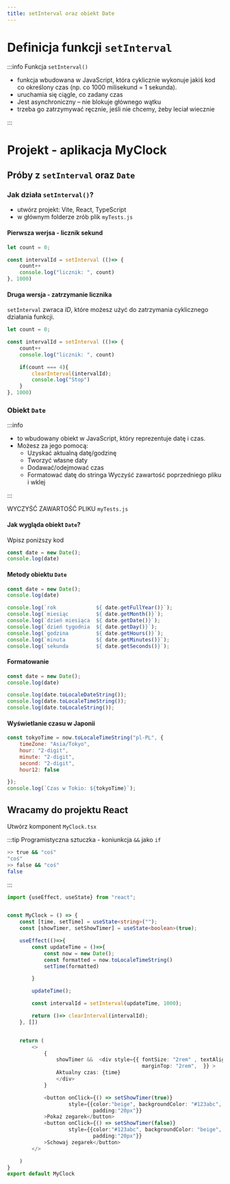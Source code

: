 ```yaml
---
title: setInterval oraz obiekt Date
---
```


# Definicja funkcji `setInterval`
:::info Funkcja `setInterval()`
- funkcja wbudowana w JavaScript, która cyklicznie wykonuje jakiś kod co określony czas (np. co 1000 milisekund = 1 sekunda).
- uruchamia się ciągle, co zadany czas
- Jest asynchroniczny – nie blokuje głównego wątku
- trzeba go zatrzymywać ręcznie, jeśli nie chcemy, żeby leciał wiecznie

:::


# Projekt - aplikacja MyClock

## Próby z `setInterval` oraz `Date`
### Jak działa `setInterval()`?
- utwórz projekt:  Vite, React, TypeScript
- w głównym folderze zrób plik `myTests.js`

#### Pierwsza werjsa - licznik sekund
```javascript
let count = 0;

const intervalId = setInterval (()=> {
    count++
    console.log("licznik: ", count)
}, 1000)
```

#### Druga wersja - zatrzymanie licznika
`setInterval` zwraca *ID*, które możesz użyć do zatrzymania cyklicznego działania funkcji.
```javascript
let count = 0;

const intervalId = setInterval (()=> {
    count++
    console.log("licznik: ", count)

    if(count === 4){
        clearInterval(intervalId);
        console.log("Stop")
    }
}, 1000)
```

### Obiekt `Date`
:::info
- to wbudowany obiekt w JavaScript, który reprezentuje datę i czas.
- Możesz za jego pomocą:
    - Uzyskać aktualną datę/godzinę
    - Tworzyć własne daty
    - Dodawać/odejmować czas
    - Formatować datę do stringa
Wyczyść zawartość poprzedniego pliku i wklej

:::

WYCZYŚĆ ZAWARTOŚĆ PLIKU `myTests.js`

#### Jak wygląda obiekt `Date`?
Wpisz poniższy kod
```javascript
const date = new Date();
console.log(date)

```


#### Metody obiektu `Date`
```javascript
const date = new Date();
console.log(date)

console.log(`rok             ${ date.getFullYear()}`);
console.log(`miesiąc         ${ date.getMonth()}`);
console.log(`dzień miesiąca  ${ date.getDate()}`);
console.log(`dzień tygodnia  ${ date.getDay()}`);
console.log(`godzina         ${ date.getHours()}`);
console.log(`minuta          ${ date.getMinutes()}`);
console.log(`sekunda         ${ date.getSeconds()}`);
```

#### Formatowanie
```javascript
const date = new Date();
console.log(date)

console.log(date.toLocaleDateString());
console.log(date.toLocaleTimeString());
console.log(date.toLocaleString());
```

#### Wyświetlanie czasu w Japonii
```javascript
const tokyoTime = now.toLocaleTimeString("pl-PL", {
    timeZone: "Asia/Tokyo",
    hour: "2-digit",
    minute: "2-digit",
    second: "2-digit",
    hour12: false

});
console.log(`Czas w Tokio: ${tokyoTime}`);
```

## Wracamy do projektu React
Utwórz komponent `MyClock.tsx`

:::tip Programistyczna sztuczka - koniunkcja `&&` jako `if`
```bash
>> true && "coś"
"coś"
>> false && "coś"
false
```

:::


```typescript
import {useEffect, useState} from "react";


const MyClock = () => {
    const [time, setTime] = useState<string>("");
    const [showTimer, setShowTimer] = useState<boolean>(true);

    useEffect(()=>{
        const updateTime = ()=>{
            const now = new Date();
            const formatted = now.toLocaleTimeString()
            setTime(formatted)

        }

        updateTime();

        const intervalId = setInterval(updateTime, 1000);

        return ()=> clearInterval(intervalId);
    }, [])


    return (
        <>
            {
                showTimer &&  <div style={{ fontSize: "2rem" , textAlign: "center" ,
                                            marginTop: "2rem",  }} >
                Aktualny czas: {time}
                </div>
            }

            <button onClick={() => setShowTimer(true)}
                    style={{color:"beige", backgroundColor: "#123abc", margin:"10px",
                            padding:"20px"}}
            >Pokaż zegarek</button>
            <button onClick={() => setShowTimer(false)}
                    style={{color:"#123abc", backgroundColor: "beige", margin:"10px",
                            padding:"20px"}}
            >Schowaj zegarek</button>
        </>

    )
}
export default MyClock
```












